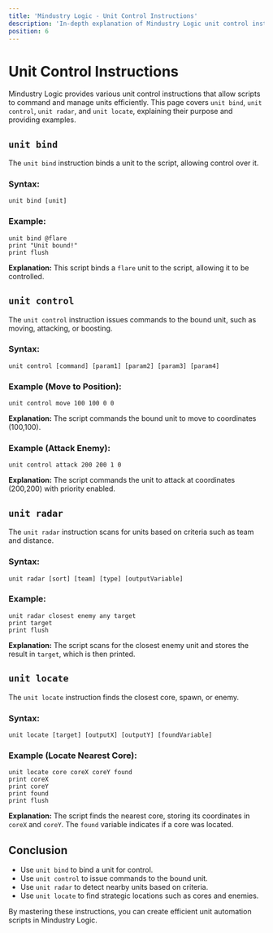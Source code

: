 ```yaml
---
title: 'Mindustry Logic - Unit Control Instructions'
description: 'In-depth explanation of Mindustry Logic unit control instructions: unit bind, unit control, unit radar, and unit locate.'
position: 6
---
```


# Unit Control Instructions

Mindustry Logic provides various unit control instructions that allow scripts to command and manage units efficiently. This page covers `unit bind`, `unit control`, `unit radar`, and `unit locate`, explaining their purpose and providing examples.

## `unit bind`

The `unit bind` instruction binds a unit to the script, allowing control over it.

### Syntax:

```plaintext
unit bind [unit]
```

### Example:

```plaintext
unit bind @flare
print "Unit bound!"
print flush
```

**Explanation:** This script binds a `flare` unit to the script, allowing it to be controlled.

## `unit control`

The `unit control` instruction issues commands to the bound unit, such as moving, attacking, or boosting.

### Syntax:

```plaintext
unit control [command] [param1] [param2] [param3] [param4]
```

### Example (Move to Position):

```plaintext
unit control move 100 100 0 0
```

**Explanation:** The script commands the bound unit to move to coordinates (100,100).

### Example (Attack Enemy):

```plaintext
unit control attack 200 200 1 0
```

**Explanation:** The script commands the unit to attack at coordinates (200,200) with priority enabled.

## `unit radar`

The `unit radar` instruction scans for units based on criteria such as team and distance.

### Syntax:

```plaintext
unit radar [sort] [team] [type] [outputVariable]
```

### Example:

```plaintext
unit radar closest enemy any target
print target
print flush
```

**Explanation:** The script scans for the closest enemy unit and stores the result in `target`, which is then printed.

## `unit locate`

The `unit locate` instruction finds the closest core, spawn, or enemy.

### Syntax:

```plaintext
unit locate [target] [outputX] [outputY] [foundVariable]
```

### Example (Locate Nearest Core):

```plaintext
unit locate core coreX coreY found
print coreX
print coreY
print found
print flush
```

**Explanation:** The script finds the nearest core, storing its coordinates in `coreX` and `coreY`. The `found` variable indicates if a core was located.

## Conclusion

- Use `unit bind` to bind a unit for control.
- Use `unit control` to issue commands to the bound unit.
- Use `unit radar` to detect nearby units based on criteria.
- Use `unit locate` to find strategic locations such as cores and enemies.

By mastering these instructions, you can create efficient unit automation scripts in Mindustry Logic.
